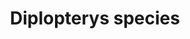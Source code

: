 ---
title: Diplopterys species
aka:
  - Chaliponga
  - Chagropanga
  - Oco-yagé
family_members:
  - Diplopterys cabrerana
  - Diplopterys longialata
  - Diplopterys involuta
duration_chart_title: Oral Duration of Diplopterys cabrerana (with MAOI)
duration_chart:
  total: 2–10 h
  onset: 20–60m
  coming_up: 30–60m
  plateau: 1–2h
  coming_down: 1–2h
positive_effects: euphoria, empathy, stimulation
negative_effects: nausea, muscle tension, confusion, anxiety
neutral_effects: visuals
dosage_table:
  title: Oral Dosage of dried Diplopterys cabrerana leaf (with MAOI)
  threshold: 300 mg
  light: 1.6 g
  common: 3.3 g
  strong: 6.6 g
  heavy: 10+ g
--- 